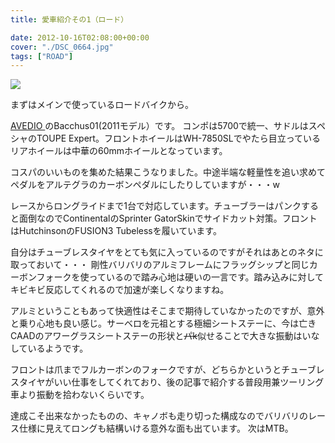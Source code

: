 ---
title: 愛車紹介その1（ロード）

date: 2012-10-16T02:08:00+00:00
cover: "./DSC_0664.jpg"
tags: ["ROAD"]
---

![ ](./DSC_0664.jpg)

まずはメインで使っているロードバイクから。

<a href="http://www.avedio.net/" target="_blank">
  AVEDIO
</a>
のBacchus01(2011モデル）です。 コンポは5700で統一、サドルはスペシャのTOUPE Expert。フロントホイールはWH-7850SLでやたら目立っているリアホイールは中華の60mmホイールとなっています。

コスパのいいものを集めた結果こうなりました。中途半端な軽量性を追い求めてペダルをアルテグラのカーボンペダルにしたりしていますが・・・w

レースからロングライドまで1台で対応しています。チューブラーはパンクすると面倒なのでContinentalのSprinter GatorSkinでサイドカット対策。フロントはHutchinsonのFUSION3 Tubelessを履いています。

自分はチューブレスタイヤをとても気に入っているのですがそれはあとのネタに取っておいて・・・
剛性バリバリのアルミフレームにフラッグシップと同じカーボンフォークを使っているので踏み心地は硬いの一言です。踏み込みに対してキビキビ反応してくれるので加速が楽しくなりますね。

アルミということもあって快適性はそこまで期待していなかったのですが、意外と乗り心地も良い感じ。サーベロを元祖とする極細シートステーに、今は亡きCAADのアワーグラスシートステーの形状と~~パk~~似せることで大きな振動はいなしているようです。

フロントは爪までフルカーボンのフォークですが、どちらかというとチューブレスタイヤがいい仕事をしてくれており、後の記事で紹介する普段用兼ツーリング車より振動を拾わないくらいです。

達成こそ出来なかったものの、キャノボも走り切った構成なのでバリバリのレース仕様に見えてロングも結構いける意外な面も出ています。
次はMTB。
